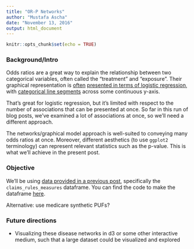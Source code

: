 ```yaml
---
title: "OR-P Networks"
author: "Mustafa Ascha"
date: "November 13, 2016"
output: html_document
---
```


```r
knitr::opts_chunk$set(echo = TRUE)
```

### Background/Intro

Odds ratios are a great way to explain the relationship between two categorical variables, often called the "treatment" and "exposure". Their graphical representation is [often](https://andrewpwheeler.wordpress.com/2013/10/26/odds-ratios-need-to-be-graphed-on-log-scales/) [presented in terms of logistic regression,](http://www.jscarlton.net/post/2015-10-24VisualizingLogistic/) with [categorical line segments](http://www.lexjansen.com/nesug/nesug03/gr/gr007.pdf) across some continuous y-axis.

That's great for logistic regression, but it's limited with respect to the number of associations that can be presented at once. So far in this run of blog posts, we've examined a lot of associations at once, so we'll need a different approach. 

The networks/graphical model approach is well-suited to conveying many odds ratios at once. Moreover, different aesthetics (to use `ggplot2` terminology) can represent relevant statistics such as the p-value. This is what we'll achieve in the present post. 

### Objective

We'll be using [data provided in a previous post](http://mustafa.fyi/blog/2016/09/29/Transactions_Data), specifically the `claims_rules_measures` dataframe. You can find the code to make the dataframe [here](http://mustafa.fyi/assets/claims_simulation.R). 

Alternative: use medicare synthetic PUFs? 




### Future directions

* Visualizing these disease networks in d3 or some other interactive medium, such that a large dataset could be visualized and explored